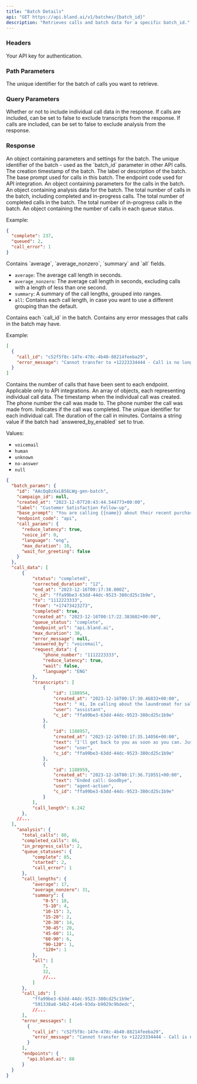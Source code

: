 ```yaml
---
title: "Batch Details" 
api: "GET https://api.bland.ai/v1/batches/{batch_id}"
description: "Retrieves calls and batch data for a specific batch_id."
---
```


### Headers

<ParamField header="authorization" type="string" required>
  Your API key for authentication.
</ParamField>

### Path Parameters

<ParamField path="batch_id" type="string" required>
  The unique identifier for the batch of calls you want to retrieve.
</ParamField>

### Query Parameters

<ParamField query="include_calls" type="boolean" default="true">
  Whether or not to include individual call data in the response.
</ParamField>

<ParamField query="include_transcripts" type="boolean" default="true">
  If calls are included, can be set to false to exclude transcripts from the response.
</ParamField>

<ParamField query="include_analysis" type="boolean" default="true">
  If calls are included, can be set to false to exclude analysis from the response.
</ParamField>

### Response

<ResponseField name="batch_params" type="object">
  An object containing parameters and settings for the batch.
</ResponseField>

<ResponseField name="batch_params.id" type="string">
  The unique identifier of the batch - used as the `batch_id` parameter in other
  API calls.
</ResponseField>

<ResponseField name="batch_params.created_at" type="string">
  The creation timestamp of the batch.
</ResponseField>

<ResponseField name="batch_params.label" type="string">
  The label or description of the batch.
</ResponseField>

<ResponseField name="batch_params.base_prompt" type="string">
  The base prompt used for calls in this batch.
</ResponseField>

<ResponseField name="batch_params.endpoint_code" type="string">
  The endpoint code used for API integration.
</ResponseField>

<ResponseField name="batch_params.call_params" type="object">
  An object containing parameters for the calls in the batch.
</ResponseField>


<ResponseField name="analysis" type="object">
  An object containing analysis data for the batch.
</ResponseField>

<ResponseField name="analysis.total_calls" type="object">
  The total number of calls in the batch, including completed and in-progress calls.
</ResponseField>

<ResponseField name="analysis.completed_calls" type="object">
  The total number of completed calls in the batch.
</ResponseField>

<ResponseField name="analysis.in_progress_calls" type="object">
  The total number of in-progress calls in the batch.
</ResponseField>

<ResponseField name="analysis.queue_statuses" type="object">
  An object containing the number of calls in each queue status.

  Example:
  ```json
  {
    "complete": 237,
    "queued": 2,
    "call_error": 1
  }
  ```
</ResponseField>

<ResponseField name="analysis.call_lengths" type="object">
  Contains `average`, `average_nonzero`, `summary` and `all` fields.

  - `average`: The average call length in seconds.
  - `average_nonzero`: The average call length in seconds, excluding calls with a length of less than one second.
  - `summary`: A summary of the call lengths, grouped into ranges.
  - `all`: Contains each call length, in case you want to use a different grouping than the default.
</ResponseField>

<ResponseField name="analysis.call_ids" type="array">
  Contains each `call_id` in the batch.
</ResponseField>

<ResponseField name="analysis.error_messages" type="array">
  Contains any error messages that calls in the batch may have.

  Example: 
  ```json
  [
    {
      "call_id": "c52f5f8c-147e-478c-4b40-88214feeba29",
      "error_message": "Cannot transfer to +12223334444 - Call is no longer active"
    }
  ]
  ```
</ResponseField>

<ResponseField name="analysis.endpoints" type="object">
  Contains the number of calls that have been sent to each endpoint. Applicable only to API integrations.
</ResponseField>

<ResponseField name="call_data" type="array">
  An array of objects, each representing individual call data.
</ResponseField>

<ResponseField name="call_data[].created_at" type="string">
  The timestamp when the individual call was created.
</ResponseField>

<ResponseField name="call_data[].to" type="string">
  The phone number the call was made to.
</ResponseField>

<ResponseField name="call_data[].from" type="string">
  The phone number the call was made from.
</ResponseField>

<ResponseField name="call_data[].completed" type="boolean">
  Indicates if the call was completed.
</ResponseField>

<ResponseField name="call_data[].call_id" type="string">
  The unique identifier for each individual call.
</ResponseField>

<ResponseField name="call_data[].call_length" type="number">
  The duration of the call in minutes.
</ResponseField>

<ResponseField name="call_data[].answered_by" type="array">
  Contains a string value if the batch had `answered_by_enabled` set to true.

  Values:
  - `voicemail`
  - `human`
  - `unknown`
  - `no-answer`
  - `null`
</ResponseField>

<ResponseExample>

```json Response
{
  "batch_params": {
    "id": "AAcQq8zXxLB56LWg-gen-batch",
    "campaign_id": null,
    "created_at": "2023-12-07T20:43:44.544773+00:00",
    "label": "Customer Satisfaction Follow-up",
    "base_prompt": "You are calling {{name}} about their recent purchase of the item: {{item}}. Ask them each of the following questions about the specific item they purchased: {{questions}}",
    "endpoint_code": "api",
    "call_params": {
      "reduce_latency": true,
      "voice_id": 0,
      "language": "eng",
      "max_duration": 10,
      "wait_for_greeting": false
    }
  },
  "call_data": [
      {
          "status": "completed",
          "corrected_duration": "12",
          "end_at": "2023-12-16T00:17:38.000Z",
          "c_id": "ffa99be3-63dd-44dc-9523-380cd25c1b9e",
          "to": "1112223333",
          "from": "+17473423273",
          "completed": true,
          "created_at": "2023-12-16T00:17:22.383682+00:00",
          "queue_status": "complete",
          "endpoint_url": "api.bland.ai",
          "max_duration": 30,
          "error_message": null,
          "answered_by": "voicemail",
          "request_data": {
              "phone_number": "1112223333",
              "reduce_latency": true,
              "wait": false,
              "language": "ENG"
          },
          "transcripts": [
              {
                  "id": 1188954,
                  "created_at": "2023-12-16T00:17:30.46833+00:00",
                  "text": " Hi, Im calling about the laundromat for sale.  —  ",
                  "user": "assistant",
                  "c_id": "ffa99be3-63dd-44dc-9523-380cd25c1b9e"
              },
              {
                  "id": 1188957,
                  "created_at": "2023-12-16T00:17:35.14056+00:00",
                  "text": "I'll get back to you as soon as you can. Just leave a message. Thank you. Bye.",
                  "user": "user",
                  "c_id": "ffa99be3-63dd-44dc-9523-380cd25c1b9e"
              },
              {
                  "id": 1188959,
                  "created_at": "2023-12-16T00:17:36.710551+00:00",
                  "text": "Ended call: Goodbye",
                  "user": "agent-action",
                  "c_id": "ffa99be3-63dd-44dc-9523-380cd25c1b9e"
              }
          ],
          "call_length": 6.242
      },  
    //...
  ],
    "analysis": {
      "total_calls": 88,
      "completed_calls": 86,
      "in_progress_calls": 2,
      "queue_statuses": {
          "complete": 85,
          "started": 2,
          "call_error": 1
      },
      "call_lengths": {
          "average": 17,
          "average_nonzero": 31, 
          "summary": {
              "0-5": 18,
              "5-10": 4,
              "10-15": 3,
              "15-20": 2,
              "20-30": 14,
              "30-45": 28,
              "45-60": 11,
              "60-90": 6,
              "90-120": 1,
              "120+": 1
          },
          "all": [
              7,
              32,
              //...
          ]
      },
      "call_ids": [
          "ffa99be3-63dd-44dc-9523-380cd25c1b9e",
          "591338a8-34b2-41e6-93da-b9029c9bdedc",
          //...
      ],
      "error_messages": [
        {
          "call_id": "c52f5f8c-147e-478c-4b40-88214feeba29",
          "error_message": "Cannot transfer to +12223334444 - Call is no longer active"
        }
      ],
      "endpoints": {
        "api.bland.ai": 88
      }
  }
}
```

</ResponseExample>






